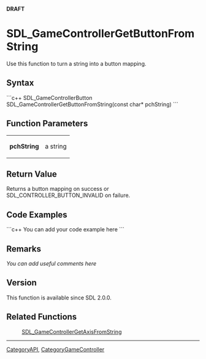 <!-- pragma section-numbers off -->
<!-- pragma camelcase off -->
'''DRAFT'''

<!-- #*^*^*^*^*See http://wiki.libsdl.org/moin.cgi/SGFunctions for details on editing this page*^*^*^*^* -->


= SDL_GameControllerGetButtonFromString =
Use this function to turn a string into a button mapping.




== Syntax ==
```c++
SDL_GameControllerButton SDL_GameControllerGetButtonFromString(const char* pchString)
```


== Function Parameters ==
{|
|'''pchString'''
|a string
|}


== Return Value ==
Returns a button mapping on success or SDL_CONTROLLER_BUTTON_INVALID on failure.


== Code Examples ==
```c++
You can add your code example here
```

<!-- #Leave this section as-is unless you have a code example to put in.  In that case, replace You can add your code example here with your code example following the Style Guide instructions.  Leave the rest of the markup alone and delete this comment. -->


== Remarks ==
''You can add useful comments here''

<!-- #Leave this section as-is unless you have a remark to put in.  In that case, replace ''You can add useful comments here'' with your remark(s) following the Style Guide instructions.  Leave the rest of the markup alone and delete this comment. -->

== Version ==
This function is available since SDL 2.0.0.

== Related Functions ==
:[[SDL_GameControllerGetAxisFromString]]

----
[[CategoryAPI]], [[CategoryGameController]]
<!-- #See the Style Guide for instructions on editing the footer. -->

